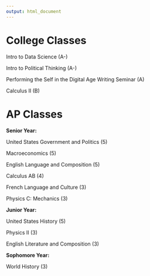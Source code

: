 ```yaml
---
output: html_document
---
```

# College Classes 

Intro to Data Science (A-)

Intro to Political Thinking (A-)

Performing the Self in the Digital Age Writing Seminar (A)

Calculus II (B)

# AP Classes

**Senior Year:**

United States Government and Politics (5)

Macroeconomics (5)

English Language and Composition (5)

Calculus AB (4)

French Language and Culture (3)

Physics C: Mechanics (3)

**Junior Year:**

United States History (5)

Physics II (3)

English Literature and Composition (3)

**Sophomore Year:** 

World History (3)



